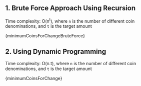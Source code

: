

## 1. Brute Force Approach Using Recursion

Time complexity: O(n<sup>t</sup>), where `n` is the number of different coin denominations, and `t` is the target amount

<MDXCodeBlock>{minimumCoinsForChangeBruteForce}</MDXCodeBlock>

## 2. Using Dynamic Programming

Time complexity: O(n.t), where `n` is the number of different coin denominations, and `t` is the target amount

<MDXCodeBlock>{minimumCoinsForChange}</MDXCodeBlock>
